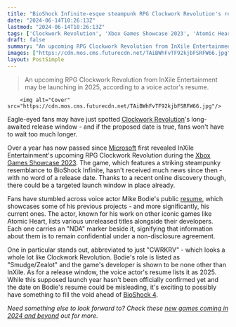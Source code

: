 ```yaml
---
title: "BioShock Infinite-esque steampunk RPG Clockwork Revolution's release window may have leaked early, possibly confirming a 2025 launch"
date: "2024-06-14T10:26:13Z"
lastmod: "2024-06-14T10:26:13Z"
tags: ['Clockwork Revolution', 'Xbox Games Showcase 2023', 'Atomic Heart', 'Bioshock 4', 'RPG', 'Steampunk', 'BioShock Infinite', 'Microsoft']
draft: false
summary: "An upcoming RPG Clockwork Revolution from InXile Entertainment may be launching in 2025, according to a voice actor's resume."
images: ["https://cdn.mos.cms.futurecdn.net/TAiBWhFvTF92kjbFSRFW66.jpg"]
layout: PostSimple
---
```

> An upcoming RPG Clockwork Revolution from InXile Entertainment may be launching in 2025, according to a voice actor's resume.


        <img alt="Cover" src="https://cdn.mos.cms.futurecdn.net/TAiBWhFvTF92kjbFSRFW66.jpg"/>
        
Eagle-eyed fans may have just spotted [<u>Clockwork Revolution</u>](https://www.gamesradar.com/clockwork-revolution-guide/)'s long-awaited release window - and if the proposed date is true, fans won't have to wait too much longer.

Over a year has now passed since [Microsoft](https://www.gamesradar.com/tag/microsoft/) first revealed InXile Entertainment's upcoming RPG Clockwork Revolution during the [<u>Xbox Games Showcase 2023</u>](https://www.gamesradar.com/news/live/xbox-games-showcase-2023-live-coverage/). The game, which features a striking steampunky resemblance to BioShock Infinite, hasn't received much news since then - with no word of a release date. Thanks to a recent online discovery though, there could be a targeted launch window in place already.

Fans have stumbled across voice actor Mike Bodie's public [<u>resume</u>](https://app.spotlight.com/8411-7831-3228), which showcases some of his previous projects - and more significantly, his current ones. The actor, known for his work on other iconic games like Atomic Heart, lists various unreleased titles alongside their developers. Each one carries an "NDA" marker beside it, signifying that information about them is to remain confidential under a non-disclosure agreement.

One in particular stands out, abbreviated to just "CWRKRV" - which looks a whole lot like Clockwork Revolution. Bodie's role is listed as "Smudge/Zealot" and the game's developer is shown to be none other than InXile. As for a release window, the voice actor's resume lists it as 2025. While this supposed launch year hasn't been officially confirmed yet and the date on Bodie's resume could be misleading, it's exciting to possibly have something to fill the void ahead of [<u>BioShock 4</u>](https://www.gamesradar.com/bioshock-4-guide/).

*Need something else to look forward to? Check these *[<u><em>new games coming in 2024 and beyond</em></u>](https://www.gamesradar.com/video-game-release-dates/)* out for more.*
        